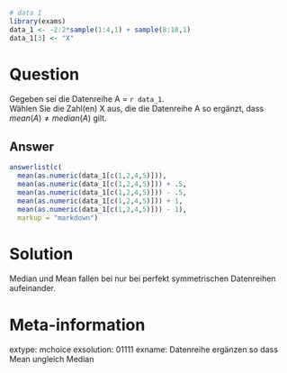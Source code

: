 ```r
# data 1
library(exams)
data_1 <- -2:2*sample(1:4,1) + sample(8:18,1)
data_1[3] <- "X"
```

Question
========
Gegeben sei die Datenreihe A = `r data_1`.  
Wählen Sie die Zahl(en) X aus, die die Datenreihe A so ergänzt, dass $mean(A) \ne median(A)$ gilt.

Answer
------
```r
answerlist(c(
  mean(as.numeric(data_1[c(1,2,4,5)])),
  mean(as.numeric(data_1[c(1,2,4,5)])) + .5,
  mean(as.numeric(data_1[c(1,2,4,5)])) - .5,
  mean(as.numeric(data_1[c(1,2,4,5)])) + 1,
  mean(as.numeric(data_1[c(1,2,4,5)])) - 1),
  markup = "markdown")
```


Solution
=========
Median und Mean fallen bei nur bei perfekt symmetrischen Datenreihen aufeinander.

Meta-information
================
extype: mchoice
exsolution: 01111
exname: Datenreihe ergänzen so dass Mean ungleich Median